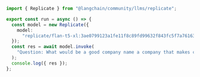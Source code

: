```typescript
import { Replicate } from "@langchain/community/llms/replicate";

export const run = async () => {
  const model = new Replicate({
    model:
      "replicate/flan-t5-xl:3ae0799123a1fe11f8c89fd99632f843fc5f7a761630160521c4253149754523",
  });
  const res = await model.invoke(
    "Question: What would be a good company name a company that makes colorful socks?\nAnswer:"
  );
  console.log({ res });
};
```
